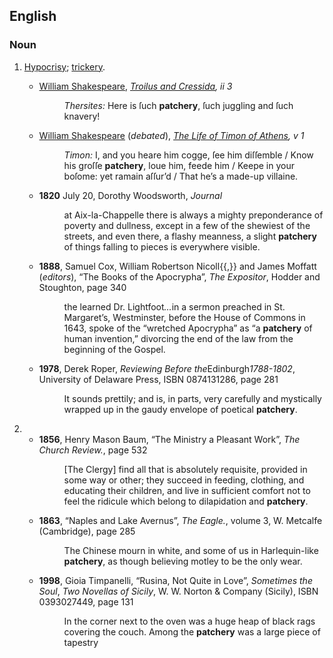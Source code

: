 ==English==

===Noun===
{{en-noun|-}}

# [[hypocrisy|Hypocrisy]]; [[trickery]].
#* {{ca.|1602}} [[w:William Shakespeare|William Shakespeare]], ''[[w:Troilus and Cressida|Troilus and Cressida]], ii 3''
#*: ''Thersites:'' Here is ſuch '''patchery''', ſuch juggling and ſuch knavery!
#* {{a.|1623}} [[w:William Shakespeare|William Shakespeare]] (''debated''), ''[[w:The Life of Timon of Athens |The Life of Timon of Athens]], v 1''
#*: ''Timon:'' I, and you heare him cogge, ſee him diſſemble<!--,--> / Know his groſſe '''patchery''', loue him, feede him<!--,--> / Keepe in your boſome: yet ramain aſſur’d / That he’s a made-up villaine.
#* '''1820''' July 20, Dorothy Woodsworth, ''Journal''
#*: at Aix-la-Chappelle there is always a mighty preponderance of poverty and dullness, except in a few of the shewiest of the streets, and even there, a flashy meanness, a slight '''patchery''' of things falling to pieces is everywhere visible.
#* '''1888''', Samuel Cox, William Robertson Nicoll{{,}} and James Moffatt (''editors''), “The Books of the Apocrypha”, ''The Expositor'', Hodder and Stoughton, page 340
#*: the learned Dr. Lightfoot''...''in a sermon preached in St. Margaret’s, Westminster, before the House of Commons in 1643, spoke of the “wretched Apocrypha” as “a '''patchery''' of human invention,” divorcing the end of the law from the beginning of the Gospel.
#* '''1978''', Derek Roper, ''Reviewing Before the ''Edinburgh'' 1788-1802'', University of Delaware Press, ISBN 0874131286, page 281
#*: It sounds prettily; and is, in parts, very carefully and mystically wrapped up in the gaudy envelope of poetical '''patchery'''.
# {{rfdef}}
#* '''1856''', Henry Mason Baum, “The Ministry a Pleasant Work”, ''The Church Review.'', page 532
#*: [The Clergy] find all that is absolutely requisite, provided in some way or other; they succeed in feeding, clothing, and educating their children, and live in sufficient comfort not to feel the ridicule which belong to dilapidation and '''patchery'''.
#* '''1863''', “Naples and Lake Avernus”, ''The Eagle.'', volume 3, W. Metcalfe (Cambridge), page 285
#*: The Chinese mourn in white, and some of us in Harlequin-like '''patchery''', as though believing motley to be the only wear.
#* '''1998''', Gioia Timpanelli, “Rusina, Not Quite in Love”, ''Sometimes the Soul'', ''Two Novellas of Sicily'', W. W. Norton & Company (Sicily), ISBN 0393027449, page 131
#*: In the corner next to the oven was a huge heap of black rags covering the couch. Among the '''patchery''' was a large piece of tapestry